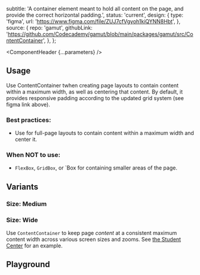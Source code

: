


  subtitle:
    'A container element meant to hold all content on the page, and provide the correct horizontal padding.',
  status: 'current',
  design: {
    type: 'figma',
    url: 'https://www.figma.com/file/ZUJ7cfVgyoh1kiQYNN8Hbt',
  },
  source: {
    repo: 'gamut',
    githubLink:
      'https://github.com/Codecademy/gamut/blob/main/packages/gamut/src/ContentContainer',
  },
};

<Meta of={ContentContainerStories} />

<ComponentHeader {...parameters} />

## Usage

Use ContentContainer twhen creating page layouts to contain content
within a maximum width, as well as centering that content. By default, it provides responsive padding according to the updated grid system (see figma link above).

### Best practices:

- Use for full-page layouts to contain content within a maximum width and center it.

### When NOT to use:

- `FlexBox`, `GridBox`, or `Box for containing smaller areas of the page.

## Variants

### Size: Medium

<Canvas of={ContentContainerStories.Default} />

### Size: Wide

Use `ContentContainer` to keep page _content_ at a consistent maximum content width across various screen sizes and zooms. See [the Student Center](https://codecademy.com/student-center) for an example.

<Canvas of={ContentContainerStories.Wide} />

## Playground

<Canvas sourceState="shown" />

<Controls />

